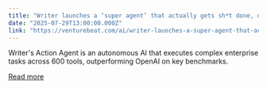 ```yaml
---
title: "Writer launches a ‘super agent’ that actually gets sh*t done, outperforms OpenAI on key benchmarks"
date: "2025-07-29T13:00:00.000Z"
link: "https://venturebeat.com/ai/writer-launches-a-super-agent-that-actually-gets-sht-done-outperforms-openai-on-key-benchmarks/"
---
```


Writer's Action Agent is an autonomous AI that executes complex enterprise tasks across 600 tools, outperforming OpenAI on key benchmarks.

[Read more](https://venturebeat.com/ai/writer-launches-a-super-agent-that-actually-gets-sht-done-outperforms-openai-on-key-benchmarks/)
